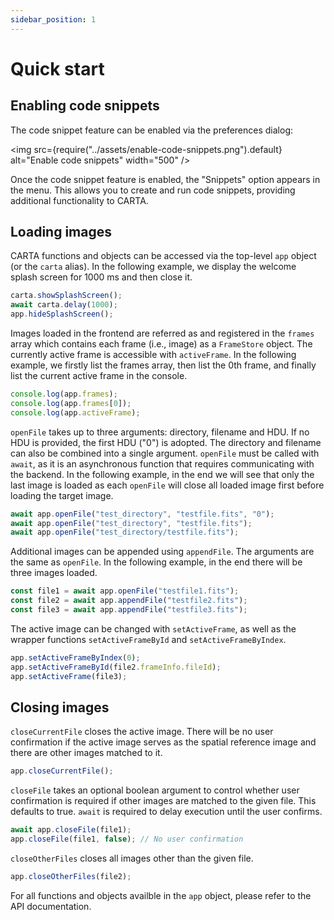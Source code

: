 ```yaml
---
sidebar_position: 1
---
```


# Quick start

## Enabling code snippets

The code snippet feature can be enabled via the preferences dialog:

<img src={require("../assets/enable-code-snippets.png").default} alt="Enable code snippets" width="500" />

Once the code snippet feature is enabled, the "Snippets" option appears in the menu. This allows you to create and run code snippets, providing additional functionality to CARTA.

## Loading images

CARTA functions and objects can be accessed via the top-level <ApiLink path="/.-stores/class/AppStore">`app`</ApiLink> object (or the <ApiLink path="/.-stores/class/AppStore">`carta`</ApiLink> alias). In the following example, we display the welcome splash screen for 1000 ms and then close it.

```javascript
carta.showSplashScreen();
await carta.delay(1000);
app.hideSplashScreen();
```

Images loaded in the frontend are referred as and registered in the <ApiLink path="/.-stores/class/AppStore/#frames">`frames`</ApiLink> array which contains each frame (i.e., image) as a <ApiLink path="/.-stores/class/FrameStore">`FrameStore`</ApiLink> object. The currently active frame is accessible with <ApiLink path="/.-stores/class/AppStore/#activeFrame">`activeFrame`</ApiLink>. In the following example, we firstly list the frames array, then list the 0th frame, and finally list the current active frame in the console.

```javascript
console.log(app.frames);
console.log(app.frames[0]);
console.log(app.activeFrame);
```

<ApiLink path="/.-stores/class/AppStore/#openFile">`openFile`</ApiLink> takes up to three arguments: directory, filename and HDU. If no HDU is provided, the first HDU ("0") is adopted. The directory and filename can also be combined into a single
argument. <ApiLink path="/.-stores/class/AppStore/#openFile">`openFile`</ApiLink> must be called with `await`, as it is an asynchronous function that requires communicating with the backend. In the following example, in the end we will see that
only the last image is loaded as each <ApiLink path="/.-stores/class/AppStore/#openFile">`openFile`</ApiLink> will close all loaded image first before loading the target image.

```javascript
await app.openFile("test_directory", "testfile.fits", "0");
await app.openFile("test_directory", "testfile.fits");
await app.openFile("test_directory/testfile.fits");
```

Additional images can be appended using <ApiLink path="/.-stores/class/AppStore/#appendFile">`appendFile`</ApiLink>. The arguments are the same as <ApiLink path="/.-stores/class/AppStore/#openFile">`openFile`</ApiLink>. In the following example, in the end there will be three images loaded.

```javascript
const file1 = await app.openFile("testfile1.fits");
const file2 = await app.appendFile("testfile2.fits");
const file3 = await app.appendFile("testfile3.fits");
```

The active image can be changed with <ApiLink path="/.-stores/class/AppStore/#setActiveFrame">`setActiveFrame`</ApiLink>, as well as the wrapper functions <ApiLink path="/.-stores/class/AppStore/#setActiveFrameById">`setActiveFrameById`</ApiLink> and <ApiLink path="/.-stores/class/AppStore/#setActiveFrameByIndex">`setActiveFrameByIndex`</ApiLink>.

```javascript
app.setActiveFrameByIndex(0);
app.setActiveFrameById(file2.frameInfo.fileId);
app.setActiveFrame(file3);
```

## Closing images

<ApiLink path="/.-stores/class/AppStore/#closeCurrentFile">`closeCurrentFile`</ApiLink> closes the active image. There will be no user confirmation if the active image serves as the spatial reference image and there are other images matched
to it.

```javascript
app.closeCurrentFile();
```

<ApiLink path="/.-stores/class/AppStore/#closeFile">`closeFile`</ApiLink> takes an optional boolean argument to control whether user confirmation is required if other images are matched to the given file. This defaults to true. `await` is required
to delay execution until the user confirms.

```javascript
await app.closeFile(file1);
app.closeFile(file1, false); // No user confirmation
```

<ApiLink path="/.-stores/class/AppStore/#closeOtherFiles">`closeOtherFiles`</ApiLink> closes all images other than the given file.

```javascript
app.closeOtherFiles(file2);
```

For all functions and objects availble in the <ApiLink path="/.-stores/class/AppStore">`app`</ApiLink> object, please refer to the <ApiLink path="/.-stores/class/AppStore">API documentation</ApiLink>.
